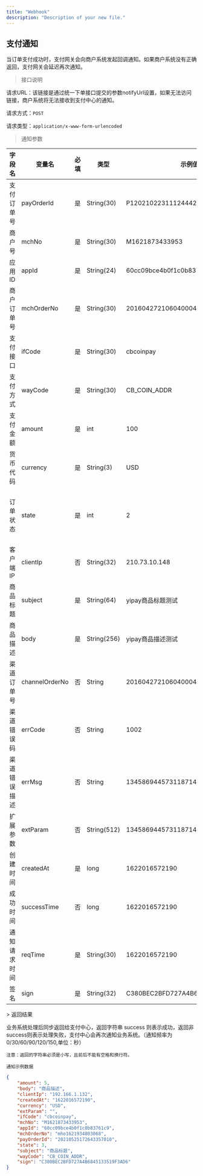 ```yaml
---
title: "Webhook"
description: "Description of your new file."
---
```


## 支付通知

当订单支付成功时，支付网关会向商户系统发起回调通知。如果商户系统没有正确返回，支付网关会延迟再次通知。

> 接口说明

请求URL：该链接是通过统一下单接口提交的参数notifyUrl设置，如果无法访问链接，商户系统将无法接收到支付中心的通知。

请求方式：`POST`

请求类型：`application/x-www-form-urlencoded`

> 通知参数

| 字段名    | 变量名            | 必填 | 类型          | 示例值                              | 描述                                                   |
| ------ | -------------- | --- | ----------- | -------------------------------- | ---------------------------------------------------- |
| 支付订单号  | payOrderId     | 是  | String(30)  | P12021022311124442600            | 返回支付系统订单号                                            |
| 商户号    | mchNo          | 是  | String(30)  | M1621873433953                   | 商户号                                                  |
| 应用ID   | appId          | 是  | String(24)  | 60cc09bce4b0f1c0b83761c9         | 应用ID                                                 |
| 商户订单号  | mchOrderNo     | 是  | String(30)  | 20160427210604000490             | 返回商户传入的订单号                                           |
| 支付接口   | ifCode         | 是  | String(30)  | cbcoinpay                        | 支付接口编码                                               |
| 支付方式   | wayCode        | 是  | String(30)  | CB_COIN_ADDR                     | 支付方式,CB_COIN_ADDR                                    |
| 支付金额   | amount         | 是  | int         | 100                              | 支付金额,单位分                                             |
| 货币代码   | currency       | 是  | String(3)   | USD                              | 三位货币代码,美元:USD                                        |
| 订单状态   | state          | 是  | int         | 2                                | 支付订单状态 0-订单生成 1-支付中 2-支付成功 3-支付失败 4-已撤销 5-已退款 6-订单关闭 |
| 客户端IP  | clientIp       | 否  | String(32)  | 210.73.10.148                    | 客户端IPV4地址                                            |
| 商品标题   | subject        | 是  | String(64)  | yipay商品标题测试                      | 商品标题                                                 |
| 商品描述   | body           | 是  | String(256) | yipay商品描述测试                      | 商品描述                                                 |
| 渠道订单号  | channelOrderNo | 否  | String      | 20160427210604000490             | 对应渠道的订单号                                             |
| 渠道错误码  | errCode        | 否  | String      | 1002                             | 渠道下单返回错误码                                            |
| 渠道错误描述 | errMsg         | 否  | String      | 134586944573118714               | 渠道下单返回错误描述                                           |
| 扩展参数   | extParam       | 否  | String(512) | 134586944573118714               | 商户扩展参数                                               |
| 创建时间   | createdAt      | 是  | long        | 1622016572190                    | 订单创建时间,13位时间戳                                        |
| 成功时间   | successTime    | 否  | long        | 1622016572190                    | 订单支付成功时间,13位时间戳                                      |
| 通知请求时间 | reqTime        | 是  | String(30)  | 1622016572190                    | 通知请求时间，,13位时间戳                                       |
| 签名     | sign           | 是  | String(32)  | C380BEC2BFD727A4B6845133519F3AD6 | 签名值，详见签名算法                                           |

\> 返回结果

业务系统处理后同步返回给支付中心，返回字符串 success 则表示成功，返回非success则表示处理失败，支付中心会再次通知业务系统。（通知频率为0/30/60/90/120/150,单位：秒）

`注意：返回的字符串必须是小写，且前后不能有空格和换行符。`

`通知示例数据`

```json
{
    "amount": 5,
    "body": "商品描述",
    "clientIp": "192.166.1.132",
    "createdAt": "1622016572190",
    "currency": "USD",
    "extParam": "",
    "ifCode": "cbcoinpay",
    "mchNo": "M1621873433953",
    "appId": "60cc09bce4b0f1c0b83761c9",
    "mchOrderNo": "mho1621934803068",
    "payOrderId": "20210525172643357010",
    "state": 3,
    "subject": "商品标题",
    "wayCode": "CB_COIN_ADDR",
    "sign": "C380BEC2BFD727A4B6845133519F3AD6"
}
```